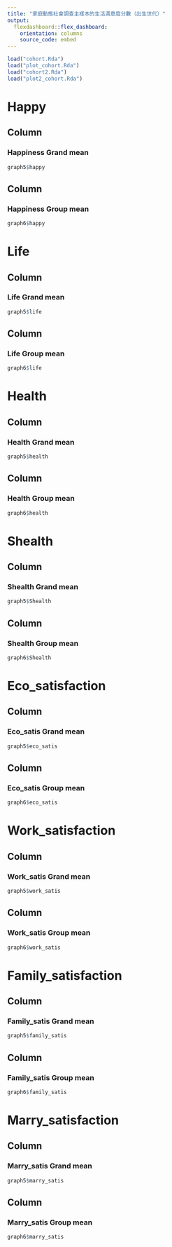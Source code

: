 ```yaml
---
title: "家庭動態社會調查主樣本的生活滿意度分數（出生世代）"
output: 
  flexdashboard::flex_dashboard:
    orientation: columns
    source_code: embed
---
```


```r
load("cohort.Rda")
load("plot_cohort.Rda")
load("cohort2.Rda")
load("plot2_cohort.Rda")
```

  Happy 
=======================================

Column 
-------------------------------------

### Happiness Grand mean
    
```r
graph5$happy
```

Column
-------------------------------------

### Happiness Group mean

```r
graph6$happy
```

  Life
=======================================

Column
---------------------------------------

### Life Grand mean

```r
graph5$life
```

Column
---------------------------------------

### Life Group mean

```r
graph6$life
```

  Health
=======================================

Column
----------------------------------------

### Health Grand mean

```r
graph5$health
```

Column
----------------------------------------

### Health Group mean

```r
graph6$health
```

  Shealth
========================================

Column
----------------------------------------

### Shealth Grand mean

```r
graph5$Shealth
```

Column
----------------------------------------

### Shealth Group mean

```r
graph6$Shealth
```

  Eco_satisfaction
=========================================
Column
----------------------------------------

### Eco_satis Grand mean

```r
graph5$eco_satis
```

Column
----------------------------------------

### Eco_satis Group mean

```r
graph6$eco_satis
```

  Work_satisfaction
===========================================
Column
----------------------------------------

### Work_satis Grand mean

```r
graph5$work_satis
```

Column
----------------------------------------

### Work_satis Group mean

```r
graph6$work_satis
```

  Family_satisfaction
==========================================
Column
------------------------------------------

### Family_satis Grand mean

```r
graph5$family_satis
```

Column
------------------------------------------

### Family_satis Group mean

```r
graph6$family_satis
```

  Marry_satisfaction
==========================================
Column
------------------------------------------

### Marry_satis Grand mean

```r
graph5$marry_satis
```

Column
-----------------------------------------

### Marry_satis Group mean

```r
graph6$marry_satis
```






